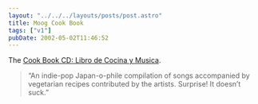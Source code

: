 ```yaml
---
layout: "../../../layouts/posts/post.astro"
title: Moog Cook Book
tags: ["v1"]
pubDate: 2002-05-02T11:46:52
---
```


The [Cook Book CD: Libro de Cocina y Musica][1].

> &#8220;An indie-pop Japan-o-phile compilation of songs accompanied by vegetarian recipes contributed by the artists. Surprise! It doesn&#8217;t suck.&#8221;

[1]: http://www.audiogalaxy.com/pages/review.php?&band_id=110466 "Review of the Cook Book CD on Audiogalaxy"

